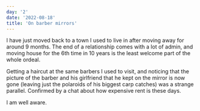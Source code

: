 ```yaml
---
day: '2'
date: '2022-08-18'
title: 'On barber mirrors'
---
```


I have just moved back to a town I used to live in after moving away for around 9 months. The end of a relationship comes with a lot of admin, and moving house for the 6th time in 10 years is the least welcome part of the whole ordeal.

Getting a haircut at the same barbers I used to visit, and noticing that the picture of the barber and his girlfriend that he kept on the mirror is now gone (leaving just the polaroids of his biggest carp catches) was a strange parallel. Confirmed by a chat about how expensive rent is these days.

I am well aware.
